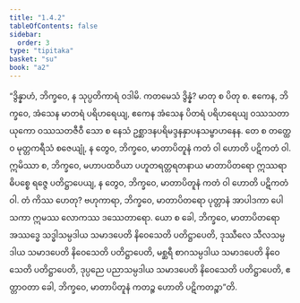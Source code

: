 ```yaml
---
title: "1.4.2"
tableOfContents: false
sidebar:
  order: 3
type: "tipitaka"
basket: "su"
book: "a2"
---
```



<DynamicBreadcrumb />

<Division number="34" book="a2">

<Paragraph number="72" book="a2">
“ဒွိန္နာဟံ, ဘိက္ခဝေ, န သုပ္ပတိကာရံ ဝဒါမိ. ကတမေသံ ဒွိန္နံ? မာတု စ ပိတု စ. ဧကေန, ဘိက္ခဝေ, အံသေန မာတရံ ပရိဟရေယျ, ဧကေန အံသေန ပိတရံ ပရိဟရေယျ ဝဿသတာယုကော ဝဿသတဇီဝီ သော စ နေသံ ဥစ္ဆာဒနပရိမဒ္ဒနနှာပနသမ္ဗာဟနေန. တေ စ တတ္ထေဝ မုတ္တကရီသံ စဇေယျုံ, န တွေဝ, ဘိက္ခဝေ, မာတာပိတူနံ ကတံ ဝါ ဟောတိ ပဋိကတံ ဝါ. ဣမိဿာ စ, ဘိက္ခဝေ, မဟာပထဝိယာ ပဟူတရတ္တရတနာယ မာတာပိတရော ဣဿရာဓိပစ္စေ ရဇ္ဇေ ပတိဋ္ဌာပေယျ, န တွေဝ, ဘိက္ခဝေ, မာတာပိတူနံ ကတံ ဝါ ဟောတိ ပဋိကတံ ဝါ. တံ ကိဿ ဟေတု? ဗဟုကာရာ, ဘိက္ခဝေ, မာတာပိတရော ပုတ္တာနံ အာပါဒကာ ပေါသကာ ဣမဿ လောကဿ ဒဿေတာရော. ယော စ ခေါ, ဘိက္ခဝေ, မာတာပိတရော အဿဒ္ဓေ သဒ္ဓါသမ္ပဒါယ သမာဒပေတိ နိဝေသေတိ ပတိဋ္ဌာပေတိ, ဒုဿီလေ သီလသမ္ပဒါယ သမာဒပေတိ နိဝေသေတိ ပတိဋ္ဌာပေတိ, မစ္ဆရီ စာဂသမ္ပဒါယ သမာဒပေတိ နိဝေသေတိ ပတိဋ္ဌာပေတိ, ဒုပ္ပညေ ပညာသမ္ပဒါယ သမာဒပေတိ နိဝေသေတိ ပတိဋ္ဌာပေတိ, ဧတ္တာဝတာ ခေါ, ဘိက္ခဝေ, မာတာပိတူနံ ကတဉ္စ ဟောတိ ပဋိကတဉ္စာ”တိ.
</Paragraph>
</Division>